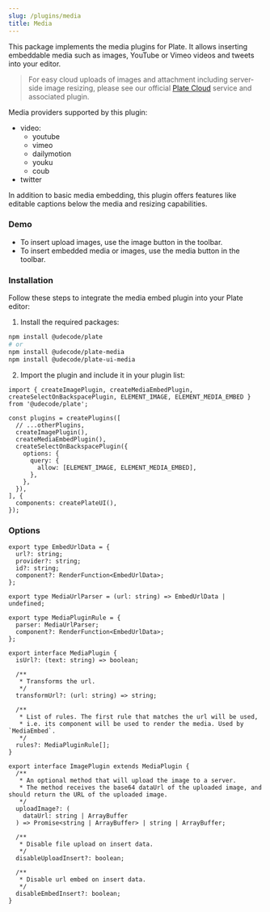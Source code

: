 ```yaml
---
slug: /plugins/media
title: Media
---
```


This package implements the media plugins for Plate. It allows inserting
embeddable media such as images, YouTube or Vimeo videos and tweets into your
editor.

> For easy cloud uploads of images and attachment including server-side image resizing, please see our official [Plate Cloud](/docs/guides/cloud) service and associated plugin.

Media providers supported by this plugin:

- video:
  - youtube
  - vimeo
  - dailymotion
  - youku
  - coub
- twitter

In addition to basic media embedding, this plugin offers features like editable captions below the media and resizing capabilities.

### Demo

- To insert upload images, use the image button in the toolbar.
- To insert embedded media or images, use the media button in the toolbar.



<MediaSandpack />


### Installation

Follow these steps to integrate the media embed plugin into your Plate editor:

1. Install the required packages:

```bash npm2yarn
npm install @udecode/plate
# or
npm install @udecode/plate-media
npm install @udecode/plate-ui-media
```

2. Import the plugin and include it in your plugin list:

```tsx
import { createImagePlugin, createMediaEmbedPlugin, createSelectOnBackspacePlugin, ELEMENT_IMAGE, ELEMENT_MEDIA_EMBED } from '@udecode/plate';

const plugins = createPlugins([
  // ...otherPlugins,
  createImagePlugin(),
  createMediaEmbedPlugin(),
  createSelectOnBackspacePlugin({
    options: {
      query: {
        allow: [ELEMENT_IMAGE, ELEMENT_MEDIA_EMBED],
      },
    },
  }),
], {
  components: createPlateUI(),
});
```

### Options

```tsx
export type EmbedUrlData = {
  url?: string;
  provider?: string;
  id?: string;
  component?: RenderFunction<EmbedUrlData>;
};

export type MediaUrlParser = (url: string) => EmbedUrlData | undefined;

export type MediaPluginRule = {
  parser: MediaUrlParser;
  component?: RenderFunction<EmbedUrlData>;
};

export interface MediaPlugin {
  isUrl?: (text: string) => boolean;

  /**
   * Transforms the url.
   */
  transformUrl?: (url: string) => string;

  /**
   * List of rules. The first rule that matches the url will be used,
   * i.e. its component will be used to render the media. Used by `MediaEmbed`.
   */
  rules?: MediaPluginRule[];
}

export interface ImagePlugin extends MediaPlugin {
  /**
   * An optional method that will upload the image to a server.
   * The method receives the base64 dataUrl of the uploaded image, and should return the URL of the uploaded image.
   */
  uploadImage?: (
    dataUrl: string | ArrayBuffer
  ) => Promise<string | ArrayBuffer> | string | ArrayBuffer;

  /**
   * Disable file upload on insert data.
   */
  disableUploadInsert?: boolean;

  /**
   * Disable url embed on insert data.
   */
  disableEmbedInsert?: boolean;
}
```
